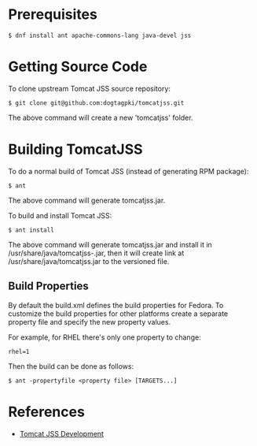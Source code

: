 = Prerequisites =

<pre>
$ dnf install ant apache-commons-lang java-devel jss
</pre>

= Getting Source Code =

To clone upstream Tomcat JSS source repository:

<pre>
$ git clone git@github.com:dogtagpki/tomcatjss.git
</pre>

The above command will create a new 'tomcatjss' folder.

= Building TomcatJSS =

To do a normal build of Tomcat JSS (instead of generating RPM package):

<pre>
$ ant
</pre>

The above command will generate tomcatjss.jar.

To build and install Tomcat JSS:

<pre>
$ ant install
</pre>

The above command will generate tomcatjss.jar and install it in /usr/share/java/tomcatjss-<version>.jar, then it will create link at /usr/share/java/tomcatjss.jar to the versioned file.

== Build Properties ==

By default the build.xml defines the build properties for Fedora. To customize the build properties for other platforms create a separate property file and specify the new property values.

For example, for RHEL there's only one property to change: 

<pre>
rhel=1
</pre>

Then the build can be done as follows:

<pre>
$ ant -propertyfile <property file> [TARGETS...]
</pre>

= References =

* [[Tomcat JSS Development]]